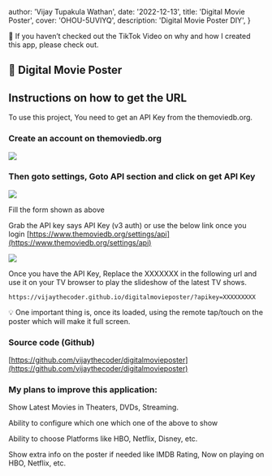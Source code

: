 
  author: 'Vijay Tupakula Wathan',
  date: '2022-12-13',
  title: 'Digital Movie Poster',
  cover: 'OHOU-5UVIYQ',
  description:
    'Digital Movie Poster DIY',
}


<aside>
    📎 If you haven’t checked out the TikTok Video on why and how I created this app, please check out.
</aside>

## 🚀 Digital Movie Poster

## Instructions on how to get the URL

To use this project, You need to get an API Key from the themoviedb.org.

### Create an account on themoviedb.org

<Image src={signup} />


### Then goto settings, Goto API section and click on get API Key

<Image src={api} />

Fill the form shown as above

Grab the API key  says API Key (v3 auth) or use the below link once you login [https://www.themoviedb.org/settings/api](https://www.themoviedb.org/settings/api)

<Image src={getKey} />

Once you have the API Key, Replace the XXXXXXX in the following url and use it on your TV browser to play the slideshow of the latest TV shows.

`https://vijaythecoder.github.io/digitalmovieposter/?apikey=XXXXXXXXX`

<aside>
    💡 One important thing is, once its loaded, using the remote tap/touch on the poster which will make it full screen.

</aside>

### Source code (Github)

[https://github.com/vijaythecoder/digitalmovieposter](https://github.com/vijaythecoder/digitalmovieposter)

### My plans to improve this application:

Show Latest Movies in Theaters, DVDs, Streaming.

Ability to configure which one which one of the above to show

Ability to choose Platforms like HBO, Netflix, Disney, etc.

Show extra info on the poster if needed like IMDB Rating, Now on playing on HBO, Netflix, etc.